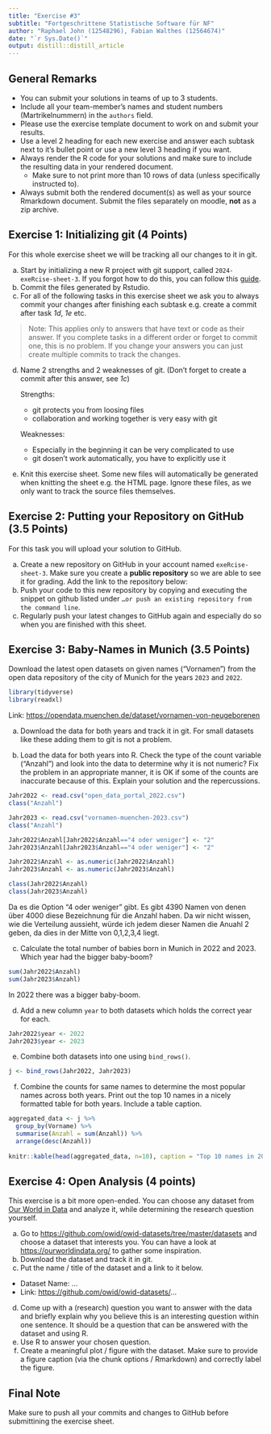 ```yaml
---
title: "Exercise #3"
subtitle: "Fortgeschrittene Statistische Software für NF"
author: "Raphael John (12548296), Fabian Walthes (12564674)"
date: "`r Sys.Date()`"
output: distill::distill_article
---
```


## General Remarks

-   You can submit your solutions in teams of up to 3 students.
-   Include all your team-member's names and student numbers
    (Martrikelnummern) in the `authors` field.
-   Please use the exercise template document to work on and submit your
    results.
-   Use a level 2 heading for each new exercise and answer each subtask
    next to it's bullet point or use a new level 3 heading if you want.
-   Always render the R code for your solutions and make sure to include
    the resulting data in your rendered document.
    -   Make sure to not print more than 10 rows of data (unless
        specifically instructed to).
-   Always submit both the rendered document(s) as well as your source
    Rmarkdown document. Submit the files separately on moodle, **not**
    as a zip archive.

## Exercise 1: Initializing git (4 Points)

For this whole exercise sheet we will be tracking all our changes to it
in git.

a)  Start by initializing a new R project with git support, called
    `2024-exeRcise-sheet-3`. If you forgot how to do this, you can
    follow this
    [guide](https://malikaihle.github.io/Introduction-RStudio-Git-GitHub/rstudio_project.html).
b)  Commit the files generated by Rstudio.
c)  For all of the following tasks in this exercise sheet we ask you to
    always commit your changes after finishing each subtask e.g. create
    a commit after task *1d*, *1e* etc.

> Note: This applies only to answers that have text or code as their
> answer. If you complete tasks in a different order or forget to commit
> one, this is no problem. If you change your answers you can just
> create multiple commits to track the changes.

d)  Name 2 strengths and 2 weaknesses of git. (Don't forget to create a
    commit after this answer, see *1c*)
    
    Strengths:
    - git protects you from loosing files
    - collaboration and working together is very easy with git
    
    Weaknesses:
    - Especially in the beginning it can be very complicated to use
    - git dosen't work automatically, you have to explicitly use it
    
    
e)  Knit this exercise sheet. Some new files will automatically be
    generated when knitting the sheet e.g. the HTML page. Ignore these
    files, as we only want to track the source files themselves.

## Exercise 2: Putting your Repository on GitHub (3.5 Points)

For this task you will upload your solution to GitHub.

a)  Create a new repository on GitHub in your account named
    `exeRcise-sheet-3`. Make sure you create a **public repository** so
    we are able to see it for grading. Add the link to the repository
    below:
b)  Push your code to this new repository by copying and executing the
    snippet on github listed under
    `…or push an existing repository from the command line`.
c)  Regularly push your latest changes to GitHub again and especially do
    so when you are finished with this sheet.

## Exercise 3: Baby-Names in Munich (3.5 Points)

Download the latest open datasets on given names ("Vornamen") from the
open data repository of the city of Munich for the years `2023` and
`2022`.

```r
library(tidyverse)
library(readxl)

```


Link: <https://opendata.muenchen.de/dataset/vornamen-von-neugeborenen>

a)  Download the data for both years and track it in git. For small
    datasets like these adding them to git is not a problem.

b)  Load the data for both years into R. Check the type of the count
    variable ("Anzahl") and look into the data to determine why it is
    not numeric? Fix the problem in an appropriate manner, it is OK if
    some of the counts are inaccurate because of this. Explain your
    solution and the repercussions.
```r
Jahr2022 <- read.csv("open_data_portal_2022.csv")
class("Anzahl")

Jahr2023 <- read.csv("vornamen-muenchen-2023.csv")
class("Anzahl") 

Jahr2022$Anzahl[Jahr2022$Anzahl=="4 oder weniger"] <- "2"
Jahr2023$Anzahl[Jahr2023$Anzahl=="4 oder weniger"] <- "2"

Jahr2022$Anzahl <- as.numeric(Jahr2022$Anzahl)
Jahr2023$Anzahl <- as.numeric(Jahr2023$Anzahl)

class(Jahr2022$Anzahl)
class(Jahr2023$Anzahl)
```
Da es die Option "4 oder weniger" gibt. Es gibt 4390 Namen von denen über 4000 
diese Bezeichnung für die Anzahl haben. Da wir nicht wissen, wie die
Verteilung aussieht, würde ich jedem dieser Namen die Anuahl 2 geben, 
da dies in der Mitte von 0,1,2,3,4 liegt. 

c)  Calculate the total number of babies born in Munich in 2022
    and 2023. Which year had the bigger baby-boom?
```r
sum(Jahr2022$Anzahl)
sum(Jahr2023$Anzahl)
```
In 2022 there was a bigger baby-boom.  
    

d)  Add a new column `year` to both datasets which holds the correct
    year for each.

```r
Jahr2022$year <- 2022
Jahr2023$year <- 2023
```

e)  Combine both datasets into one using `bind_rows()`.

```r
j <- bind_rows(Jahr2022, Jahr2023)

```

f)  Combine the counts for same names to determine the most popular
    names across both years. Print out the top 10 names in a nicely
    formatted table for both years. Include a table caption.
```r
aggregated_data <- j %>%
  group_by(Vorname) %>%
  summarise(Anzahl = sum(Anzahl)) %>%
  arrange(desc(Anzahl))
  
knitr::kable(head(aggregated_data, n=10), caption = "Top 10 names in 2022 and 2023")
```

## Exercise 4: Open Analysis (4 points)

This exercise is a bit more open-ended. You can choose any dataset from
[Our World in Data](https://ourworldindata.org/) and analyze it, while
determining the research question yourself.

a)  Go to <https://github.com/owid/owid-datasets/tree/master/datasets>
    and choose a dataset that interests you. You can have a look at
    <https://ourworldindata.org/> to gather some inspiration.
b)  Download the dataset and track it in git.
c)  Put the name / title of the dataset and a link to it below.

-   Dataset Name: ...
-   Link: <https://github.com/owid/owid-datasets/>...

d)  Come up with a (research) question you want to answer with the data
    and briefly explain why you believe this is an interesting question
    within one sentence. It should be a question that can be answered
    with the dataset and using R.
e)  Use R to answer your chosen question.
f)  Create a meaningful plot / figure with the dataset. Make sure to
    provide a figure caption (via the chunk options / Rmarkdown) and
    correctly label the figure.

## Final Note

Make sure to push all your commits and changes to GitHub before
submittining the exercise sheet.
